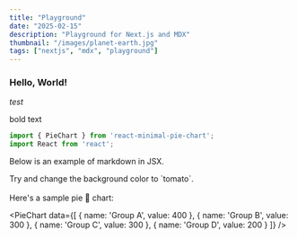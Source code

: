 ```yaml
---
title: "Playground"
date: "2025-02-15"
description: "Playground for Next.js and MDX"
thumbnail: "/images/planet-earth.jpg"
tags: ["nextjs", "mdx", "playground"]
---
```


### Hello, World!
*test*

bold text

```js
import { PieChart } from 'react-minimal-pie-chart';
import React from 'react';
```

Below is an example of markdown in JSX.
<br/>
<div style={{backgroundColor: 'violet', padding: '1rem'}}>
  Try and change the background color to `tomato`.
</div>

<br/>
Here's a sample pie 🥧 chart:

<PieChart 
  data={[
    { name: 'Group A', value: 400 },
    { name: 'Group B', value: 300 },
    { name: 'Group C', value: 300 },
    { name: 'Group D', value: 200 }
  ]}
/>
